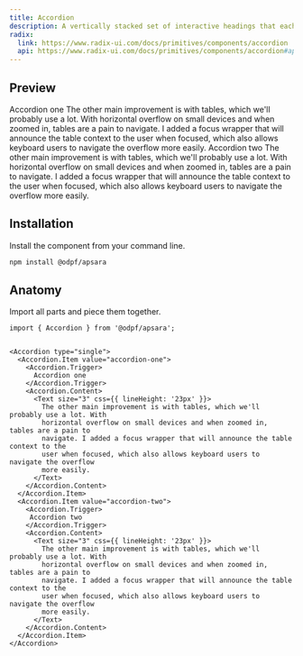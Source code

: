 ```yaml
---
title: Accordion
description: A vertically stacked set of interactive headings that each reveal an associated section of content.
radix:
  link: https://www.radix-ui.com/docs/primitives/components/accordion
  api: https://www.radix-ui.com/docs/primitives/components/accordion#api-reference
---
```


## Preview
<Preview>
  <Accordion type="single" css={{width: "100%"}}>
    <Accordion.Item value="accordion-one">
      <Accordion.Trigger>
        Accordion one
      </Accordion.Trigger>
      <Accordion.Content>
        <Text size="3" css={{ lineHeight: '23px' }}>
          The other main improvement is with tables, which we'll probably use a lot. With
          horizontal overflow on small devices and when zoomed in, tables are a pain to
          navigate. I added a focus wrapper that will announce the table context to the
          user when focused, which also allows keyboard users to navigate the overflow
          more easily.
        </Text>
      </Accordion.Content>
    </Accordion.Item>
    <Accordion.Item value="accordion-two">
      <Accordion.Trigger>
      Accordion two
      </Accordion.Trigger>
      <Accordion.Content>
        <Text size="3" css={{ lineHeight: '23px' }}>
          The other main improvement is with tables, which we'll probably use a lot. With
          horizontal overflow on small devices and when zoomed in, tables are a pain to
          navigate. I added a focus wrapper that will announce the table context to the
          user when focused, which also allows keyboard users to navigate the overflow
          more easily.
        </Text>
      </Accordion.Content>
    </Accordion.Item>
  </Accordion> 
</Preview>

## Installation

Install the component from your command line.

```bash
npm install @odpf/apsara
```


## Anatomy
Import all parts and piece them together.

```tsx
import { Accordion } from '@odpf/apsara';


<Accordion type="single">
  <Accordion.Item value="accordion-one">
    <Accordion.Trigger>
      Accordion one
    </Accordion.Trigger>
    <Accordion.Content>
      <Text size="3" css={{ lineHeight: '23px' }}>
        The other main improvement is with tables, which we'll probably use a lot. With
        horizontal overflow on small devices and when zoomed in, tables are a pain to
        navigate. I added a focus wrapper that will announce the table context to the
        user when focused, which also allows keyboard users to navigate the overflow
        more easily.
      </Text>
    </Accordion.Content>
  </Accordion.Item>
  <Accordion.Item value="accordion-two">
    <Accordion.Trigger>
     Accordion two
    </Accordion.Trigger>
    <Accordion.Content>
      <Text size="3" css={{ lineHeight: '23px' }}>
        The other main improvement is with tables, which we'll probably use a lot. With
        horizontal overflow on small devices and when zoomed in, tables are a pain to
        navigate. I added a focus wrapper that will announce the table context to the
        user when focused, which also allows keyboard users to navigate the overflow
        more easily.
      </Text>
    </Accordion.Content>
  </Accordion.Item>
</Accordion> 
```